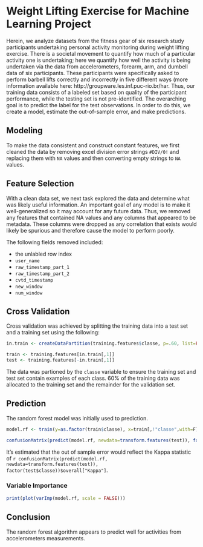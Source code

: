 # Weight Lifting Exercise for Machine Learning Project

Herein, we analyze datasets from the fitness gear of six research study participants undertaking personal activity monitoring during weight lifting exercise. There is a societal movement to quantify how much of a particular activity one is undertaking; here we quantify how well the activity is being undertaken via the data from accelerometers, forearm, arm, and dumbell data of six participants. These participants were specifically asked to perform barbell lifts correctly and incorrectly in five different ways (more information available here: http://groupware.les.inf.puc-rio.br/har. Thus, our training data consists of a labeled set based on quality of the participant performance, while the testing set is not pre-identified. The overarching goal is to predict the label for the test observations. In order to do this, we create a model, estimate the out-of-sample error, and make predictions.

## Modeling

To make the data consistent and construct constant features, we first cleaned the data by removing excel division error strings `#DIV/0!` and replacing them with `NA` values and then converting empty strings to `NA` values.

## Feature Selection

With a clean data set, we next task explored the data and determine what was likely useful information.  An important goal of any model is to make it well-generalized so it may account for any future data.  Thus, we removed any features that contained NA values and any columns that appeared to be metadata.  These columns were dropped as any correlation that exists would likely be spurious and therefore cause the model to perform poorly.

The following fields removed included:

* the unlabled row index
* `user_name`
* `raw_timestamp_part_1`
* `raw_timestamp_part_2`
* `cvtd_timestamp`
* `new_window`
* `num_window`

## Cross Validation

Cross validation was achieved by splitting the training data into a test set and a training set using the following:

```r
in.train <- createDataPartition(training.features$classe, p=.60, list=FALSE)

train <- training.features[in.train[,1]]
test <- training.features[-in.train[,1]]
```

The data was partioned by the `classe` variable to ensure the training set and test set contain examples of each class. 60% of the training data was allocated to the training set and the remainder for the validation set.

## Prediction

The random forest model was initially used to prediction.

```r
model.rf <- train(y=as.factor(train$classe), x=train[,!"classe",with=F], tuneGrid=data.frame(mtry=3), trControl=trainControl(method="none"), method="parRF")
```

```r
confusionMatrix(predict(model.rf, newdata=transform.features(test)), factor(test$classe))
```

It's estimated that the out of sample error would reflect the Kappa statistic of `r confusionMatrix(predict(model.rf, newdata=transform.features(test)), factor(test$classe))$overall["Kappa"]`.

### Variable Importance

```r
print(plot(varImp(model.rf, scale = FALSE)))
```

## Conclusion

The random forest algorithm appears to predict well for activities from accelerometers measurements.
